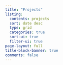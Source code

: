 ```yaml
---
title: "Projects"
listing:
  contents: projects
  sort: date desc
  type: grid
  categories: true
  sort-ui: true
  filter-ui: true
page-layout: full
title-block-banner: true
comments: false
---
```


